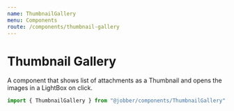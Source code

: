 ```yaml
---
name: ThumbnailGallery
menu: Components
route: /components/thumbnail-gallery
---
```



# Thumbnail Gallery

<ComponentStatus stage="pre" responsive="no" accessible="no" />

A component that shows list of attachments as a Thumbnail and opens the images
in a LightBox on click.

```ts
import { ThumbnailGallery } from "@jobber/components/ThumbnailGallery";
```

<Playground>
  <ThumbnailGallery
    attachments={[
      {
        name: "puppy1",
        type: "image/jpeg",
        size: 12345,
        url:
          "https://p7.hiclipart.com/preview/318/270/427/shar-pei-puppy-boxer-french-bulldog-puppy-thumbnail.jpg"
      },
      {
        name: "puppy2",
        type: "image/png",
        size: 12345,
        url:
          "https://w7.pngwing.com/pngs/826/627/png-transparent-cute-dog-animal-biological-puppy-thumbnail.png"
      },
      {
        name: "puppy3",
        type: "image/png",
        size: 12345,
        url:
          "https://p0.pikrepo.com/preview/321/691/shallow-focus-photography-of-tan-and-black-puppy-thumbnail.jpg"
      },
      {
        name: "puppy4",
        type: "image/jpeg",
        size: 12345,
        url:
          "https://p0.pikrepo.com/preview/321/691/shallow-focus-photography-of-tan-and-black-puppy-thumbnail.jpg"
      },
      {
        name: "puppy5",
        type: "image/jpeg",
        size: 12345,
        url:
          "https://e7.pngegg.com/pngimages/279/812/png-clipart-cute-poodle-animal-puppy-thumbnail.png"
      },
      {
        name: "puppy6",
        type: "image/jpeg",
        size: 12345,
        url:
          "https://e7.pngegg.com/pngimages/111/668/png-clipart-cute-puppy-dessert-material-pet-puppy-thumbnail.png"
      },
      {
        name: "puppy7",
        type: "image/jpeg",
        size: 12345,
        url:
          "https://encrypted-tbn0.gstatic.com/images?q=tbn%3AANd9GcTpZo00qEzLvHJakJgmftAqeRvovu-N1_TRQQ&usqp=CAU"
      },
      {
        name: "puppy8",
        type: "image/jpeg",
        size: 12345,
        url:
          "https://upload.wikimedia.org/wikipedia/commons/6/63/Cute_puppy_%281%29.jpg"
      }
    ]}
  />
</Playground>

<!--
  It is not necessary to include Design & Usage Guidlelines. Use this section
  to answer common questions and considerations about component usage.
-->
